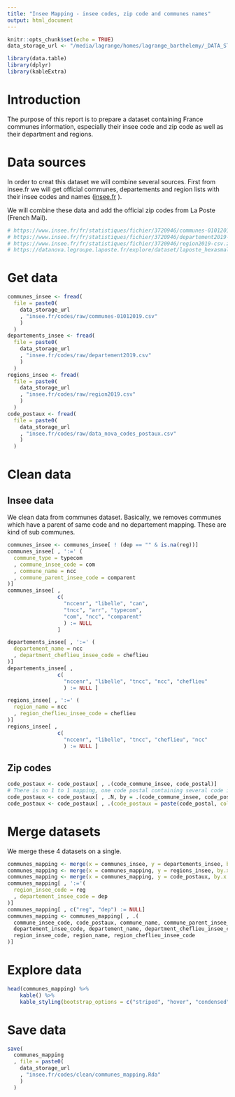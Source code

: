 ```yaml
---
title: "Insee Mapping - insee codes, zip code and communes names"
output: html_document
---
```


```r
knitr::opts_chunk$set(echo = TRUE)
data_storage_url <- "/media/lagrange/homes/lagrange_barthelemy/_DATA_STORE/"
```

```r
library(data.table)
library(dplyr)
library(kableExtra)
```



# Introduction

The purpose of this report is to prepare a dataset containing France 
communes information, especially their insee code and zip code as well as
their department and regions.


# Data sources

In order to creat this dataset we will combine several sources. First from
insee.fr we will get official communes, departements and region lists with 
their insee codes and names ([insee.fr](https://www.insee.fr/fr/information/3720946) ).

We will combine these data and add the official zip codes from La Poste (French
Mail).

```r
# https://www.insee.fr/fr/statistiques/fichier/3720946/communes-01012019-csv.zip
# https://www.insee.fr/fr/statistiques/fichier/3720946/departement2019-csv.zip
# https://www.insee.fr/fr/statistiques/fichier/3720946/region2019-csv.zip
# https://datanova.legroupe.laposte.fr/explore/dataset/laposte_hexasmal/download/?format=csv&timezone=Europe/Berlin&lang=fr&use_labels_for_header=true&csv_separator=%3B
```


# Get data

```r
communes_insee <- fread(
  file = paste0(
    data_storage_url 
    , "insee.fr/codes/raw/communes-01012019.csv"
    )
  )
departements_insee <- fread(
  file = paste0(
    data_storage_url 
    , "insee.fr/codes/raw/departement2019.csv"
    )
  )
regions_insee <- fread(
  file = paste0(
    data_storage_url
    , "insee.fr/codes/raw/region2019.csv"
    )
  )
code_postaux <- fread(
  file = paste0(
    data_storage_url
    , "insee.fr/codes/raw/data_nova_codes_postaux.csv"
    )
  )
```

# Clean data 

## Insee data

We clean data from communes dataset. Basically, we removes communes which have
a parent of same code and no departement mapping. These are kind of sub communes.

```r
communes_insee <- communes_insee[ ! (dep == "" & is.na(reg))]
communes_insee[ , ':=' (
  commune_type = typecom
  , commune_insee_code = com
  , commune_name = ncc
  , commune_parent_insee_code = comparent
)]
communes_insee[ , 
                c(
                  "nccenr", "libelle", "can", 
                  "tncc", "arr", "typecom", 
                  "com", "ncc", "comparent"
                  ) := NULL 
                ]
```


```r
departements_insee[ , ':=' (
  departement_name = ncc
  , department_cheflieu_insee_code = cheflieu
)]
departements_insee[ , 
                c(
                  "nccenr", "libelle", "tncc", "ncc", "cheflieu"
                  ) := NULL ]

```

```r
regions_insee[ , ':=' (
  region_name = ncc
  , region_cheflieu_insee_code = cheflieu
)]
regions_insee[ , 
                c(
                  "nccenr", "libelle", "tncc", "cheflieu", "ncc"
                  ) := NULL ]

```

## Zip codes

```r
code_postaux <- code_postaux[ , .(code_commune_insee, code_postal)]
# There is no 1 to 1 mapping, one code postal containing several code insee
code_postaux <- code_postaux[ , .N, by = .(code_commune_insee, code_postal)]
code_postaux <- code_postaux[ , .(code_postaux = paste(code_postal, collapse = ", ")), by = .(code_commune_insee)]
```

# Merge datasets

We merge these 4 datasets on a single. 

```r
communes_mapping <- merge(x = communes_insee, y = departements_insee, by.x = c("dep","reg"), by.y = c("dep","reg"))
communes_mapping <- merge(x = communes_mapping, y = regions_insee, by.x = "reg", by.y = "reg")
communes_mapping <- merge(x = communes_mapping, y = code_postaux, by.x = "commune_insee_code", by.y = "code_commune_insee")
communes_mapping[ , ':='(
  region_insee_code = reg 
  , departement_insee_code = dep
)]
communes_mapping[ , c("reg", "dep") := NULL]
communes_mapping <- communes_mapping[ , .(
  commune_insee_code, code_postaux, commune_name, commune_parent_insee_code, commune_type,
  departement_insee_code, departement_name, department_cheflieu_insee_code,
  region_insee_code, region_name, region_cheflieu_insee_code
)]
```




# Explore data

```r
head(communes_mapping) %>%
    kable() %>%
    kable_styling(bootstrap_options = c("striped", "hover", "condensed"))
```

# Save data

```r
save(
  communes_mapping
  , file = paste0(
    data_storage_url
    , "insee.fr/codes/clean/communes_mapping.Rda"
    )
  )
```


